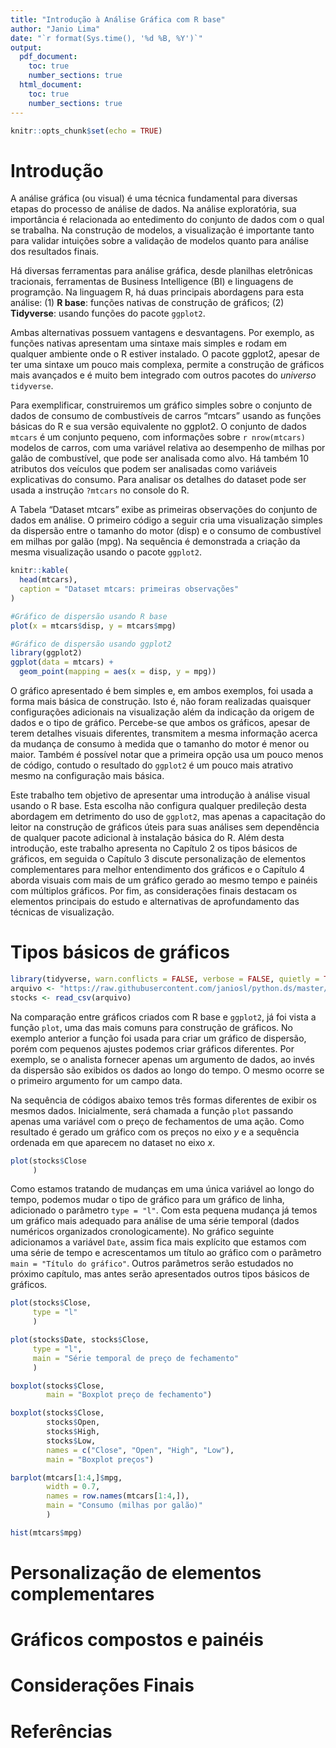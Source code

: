---
title: "Introdução à Análise Gráfica com R base"
author: "Janio Lima"
date: "`r format(Sys.time(), '%d %B, %Y')`"
output:
  pdf_document:
    toc: true
    number_sections: true
  html_document:
    toc: true
    number_sections: true
---

```{r setup, include=FALSE}
knitr::opts_chunk$set(echo = TRUE)
```

# Introdução


A análise gráfica (ou visual) é uma técnica fundamental para diversas etapas do processo de análise de dados. Na análise exploratória, sua importância é relacionada ao entedimento do conjunto de dados com o qual se trabalha. Na construção de modelos, a visualização é importante tanto para validar intuições sobre a validação de modelos quanto para análise dos resultados finais.

Há diversas ferramentas para análise gráfica, desde planilhas eletrônicas tracionais, ferramentas de Business Intelligence (BI) e linguagens de programção. Na linguagem R, há duas principais abordagens para esta análise: (1) **R base**: funções nativas de construção de gráficos; (2) **Tidyverse**: usando funções do pacote `ggplot2`.

Ambas alternativas possuem vantagens e desvantagens. Por exemplo, as funções nativas apresentam uma sintaxe mais simples e rodam em qualquer ambiente onde o R estiver instalado. O pacote ggplot2, apesar de ter uma sintaxe um pouco mais complexa, permite a construção de gráficos mais avançados e é muito bem integrado com outros pacotes do *universo* `tidyverse`.

Para exemplificar, construiremos um gráfico simples sobre o conjunto de dados de consumo de combustíveis de carros "mtcars" usando as funções básicas do R e sua versão equivalente no ggplot2. O conjunto de dados `mtcars` é um conjunto pequeno, com informações sobre `r nrow(mtcars)` modelos de carros, com uma variável relativa ao desempenho de milhas por galão de combustível, que pode ser analisada como alvo. Há também 10 atributos dos veículos que podem ser analisadas como variáveis explicativas do consumo. Para analisar os detalhes do dataset pode ser usada a instrução `?mtcars` no console do R.

A Tabela "Dataset mtcars" exibe as primeiras observações do conjunto de dados em análise. O primeiro código a seguir cria uma visualização simples da dispersão entre o tamanho do motor (disp) e o consumo de combustível em milhas por galão (mpg). Na sequência é demonstrada a criação da mesma visualização usando o pacote `ggplot2`.

```{r cars, echo=FALSE}
knitr::kable(
  head(mtcars),
  caption = "Dataset mtcars: primeiras observações"
)
```


```{r dispersao, warning=FALSE}
#Gráfico de dispersão usando R base
plot(x = mtcars$disp, y = mtcars$mpg)
```



```{r, warning=FALSE}
#Gráfico de dispersão usando ggplot2
library(ggplot2)
ggplot(data = mtcars) + 
  geom_point(mapping = aes(x = disp, y = mpg))
```

O gráfico apresentado é bem simples e, em ambos exemplos, foi usada a forma mais básica de construção. Isto é, não foram realizadas quaisquer configurações adicionais na visualização além da indicação da origem de dados e o tipo de gráfico. Percebe-se que ambos os gráficos, apesar de terem detalhes visuais diferentes, transmitem a mesma informação acerca da mudança de consumo à medida que o tamanho do motor é menor ou maior. Também é possível notar que a primeira opção usa um pouco menos de código, contudo o resultado do `ggplot2` é um pouco mais atrativo mesmo na configuração mais básica.

Este trabalho tem objetivo de apresentar uma introdução à análise visual usando o R base. Esta escolha não configura qualquer predileção desta abordagem em detrimento do uso de `ggplot2`, mas apenas a capacitação do leitor na construção de gráficos úteis para suas análises sem dependência de qualquer pacote adicional à instalação básica do R. Além desta introdução, este trabalho apresenta no Capítulo 2 os tipos básicos de gráficos, em seguida o Capítulo 3 discute personalização de elementos complementares para melhor entendimento dos gráficos e o Capítulo 4 aborda visuais com mais de um gráfico gerado ao mesmo tempo e painéis com múltiplos gráficos. Por fim, as considerações finais destacam os elementos principais do estudo e alternativas de aprofundamento das técnicas de visualização.

# Tipos básicos de gráficos

```{r stock_price, warning=FALSE, results='hide'}
library(tidyverse, warn.conflicts = FALSE, verbose = FALSE, quietly = TRUE)
arquivo <- "https://raw.githubusercontent.com/janiosl/python.ds/master/data/yahoo_stock_12-12-2020.csv"
stocks <- read_csv(arquivo)
```
Na comparação entre gráficos criados com R base e `ggplot2`, já foi vista a função `plot`, uma das mais comuns para construção de gráficos. No exemplo anterior a função foi usada para criar um gráfico de dispersão, porém com pequenos ajustes podemos criar gráficos diferentes. Por exemplo, se o analista fornecer apenas um argumento de dados, ao invés da dispersão são exibidos os dados ao longo do tempo. O mesmo ocorre se o primeiro argumento for um campo data.

Na sequência de códigos abaixo temos três formas diferentes de exibir os mesmos dados. Inicialmente, será chamada a função `plot` passando apenas uma variável com o preço de fechamentos de uma ação. Como resultado é gerado um gráfico com os preços no eixo $y$ e a sequência ordenada em que aparecem no dataset no eixo $x$.

```{r}
plot(stocks$Close
     )
```

Como estamos tratando de mudanças em uma única variável ao longo do tempo, podemos mudar o tipo de gráfico para um gráfico de linha, adicionado o parâmetro `type = "l"`. Com esta pequena mudança já temos um gráfico mais adequado para análise de uma série temporal (dados numéricos organizados cronologicamente). No gráfico seguinte adicionamos a variável `Date`, assim fica mais explícito que estamos com uma série de tempo e acrescentamos um título ao gráfico com o parâmetro `main = "Título do gráfico"`. Outros parâmetros serão estudados no próximo capítulo, mas antes serão apresentados outros tipos básicos de gráficos.


```{r}
plot(stocks$Close,
     type = "l"
     )
```


```{r}
plot(stocks$Date, stocks$Close,
     type = "l",
     main = "Série temporal de preço de fechamento"
     )
```



```{r, warning=FALSE}
boxplot(stocks$Close,
        main = "Boxplot preço de fechamento")
```

```{r, warning=FALSE}
boxplot(stocks$Close,
        stocks$Open,
        stocks$High,
        stocks$Low,
        names = c("Close", "Open", "High", "Low"),
        main = "Boxplot preços")
```
```{r, warning=FALSE}
barplot(mtcars[1:4,]$mpg,
        width = 0.7,
        names = row.names(mtcars[1:4,]),
        main = "Consumo (milhas por galão)"
        )
```
```{r, warning=FALSE}

hist(mtcars$mpg)

```


# Personalização de elementos complementares


# Gráficos compostos e painéis



# Considerações Finais



# Referências


